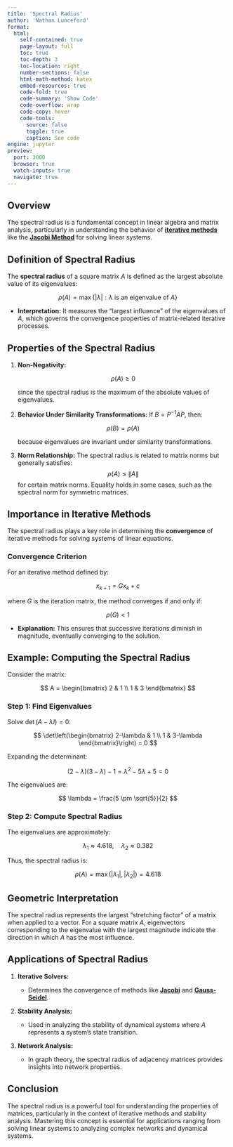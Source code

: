 ```yaml
---
title: 'Spectral Radius'
author: 'Nathan Lunceford'
format:
  html:
    self-contained: true
    page-layout: full
    toc: true
    toc-depth: 3
    toc-location: right
    number-sections: false
    html-math-method: katex
    embed-resources: true
    code-fold: true
    code-summary: 'Show Code'
    code-overflow: wrap
    code-copy: hover
    code-tools:
      source: false
      toggle: true
      caption: See code
engine: jupyter
preview:
  port: 3000
  browser: true
  watch-inputs: true
  navigate: true
---
```


## **Overview**

The spectral radius is a fundamental concept in linear algebra and matrix analysis, particularly in understanding the behavior of [**iterative methods**](../w07/ax-b-iterative-methods/index.html) like the [**Jacobi Method**](../w07/ax-b-iterative-methods/jacobi-method.html) for solving linear systems.

## **Definition of Spectral Radius**

The **spectral radius** of a square matrix $A$ is defined as the largest absolute value of its eigenvalues:

$$
\rho(A) = \max \{ |\lambda| : \lambda \text{ is an eigenvalue of } A \}
$$

- **Interpretation:** It measures the "largest influence" of the eigenvalues of $A$, which governs the convergence properties of matrix-related iterative processes.

## **Properties of the Spectral Radius**

1. **Non-Negativity:**

   $$
   \rho(A) \geq 0
   $$

   since the spectral radius is the maximum of the absolute values of eigenvalues.

2. **Behavior Under Similarity Transformations:**
   If $B = P^{-1}AP$, then:

   $$
   \rho(B) = \rho(A)
   $$

   because eigenvalues are invariant under similarity transformations.

3. **Norm Relationship:**
   The spectral radius is related to matrix norms but generally satisfies:
   $$
   \rho(A) \leq \|A\|
   $$
   for certain matrix norms. Equality holds in some cases, such as the spectral norm for symmetric matrices.

## **Importance in Iterative Methods**

The spectral radius plays a key role in determining the **convergence** of iterative methods for solving systems of linear equations.

### **Convergence Criterion**

For an iterative method defined by:

$$
x_{k+1} = Gx_k + c
$$

where $G$ is the iteration matrix, the method converges if and only if:

$$
\rho(G) < 1
$$

- **Explanation:** This ensures that successive iterations diminish in magnitude, eventually converging to the solution.

## **Example: Computing the Spectral Radius**

Consider the matrix:

$$
A = \begin{bmatrix}
2 & 1 \\
1 & 3
\end{bmatrix}
$$

### **Step 1: Find Eigenvalues**

Solve $\det(A - \lambda I) = 0$:

$$
\det\left(\begin{bmatrix}
2-\lambda & 1 \\
1 & 3-\lambda
\end{bmatrix}\right) = 0
$$

Expanding the determinant:

$$
(2-\lambda)(3-\lambda) - 1 = \lambda^2 - 5\lambda + 5 = 0
$$

The eigenvalues are:

$$
\lambda = \frac{5 \pm \sqrt{5}}{2}
$$

### **Step 2: Compute Spectral Radius**

The eigenvalues are approximately:

$$
\lambda_1 \approx 4.618, \quad \lambda_2 \approx 0.382
$$

Thus, the spectral radius is:

$$
\rho(A) = \max(|\lambda_1|, |\lambda_2|) = 4.618
$$

## **Geometric Interpretation**

The spectral radius represents the largest "stretching factor" of a matrix when applied to a vector. For a square matrix $A$, eigenvectors corresponding to the eigenvalue with the largest magnitude indicate the direction in which $A$ has the most influence.

## **Applications of Spectral Radius**

1. **Iterative Solvers:**

   - Determines the convergence of methods like [**Jacobi**](../w07/ax-b-iterative-methods/jacobi-method.html) and [**Gauss-Seidel**](../w07/ax-b-iterative-methods/gauss-seidel-method.html).

2. **Stability Analysis:**

   - Used in analyzing the stability of dynamical systems where $A$ represents a system's state transition.

3. **Network Analysis:**
   - In graph theory, the spectral radius of adjacency matrices provides insights into network properties.

## **Conclusion**

The spectral radius is a powerful tool for understanding the properties of matrices, particularly in the context of iterative methods and stability analysis. Mastering this concept is essential for applications ranging from solving linear systems to analyzing complex networks and dynamical systems.
